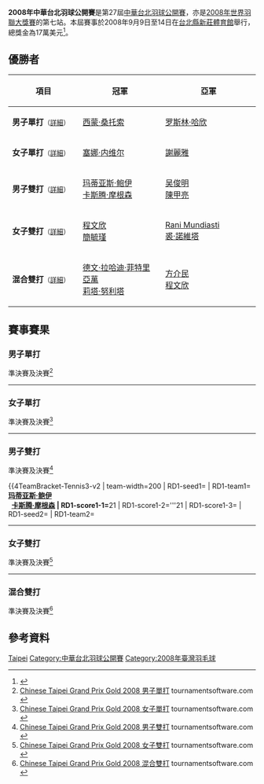 {{noteTA|G1=Badminton}}
{{infobox badminton event
|name           =2008年中華台北羽球公開賽
|image          =
|size           =
|dates          =2008年9月9日－9月14日
|number_edition =第27屆
|level          =3A 
|prize_money    =17萬美元
|location       ={{TWN}}[[台北縣|台北縣]]
|venue          =[[新莊體育館|新莊體育館]]
|previous       =2007年中華台北羽球公開賽 
|next           =2009年中華台北羽球公開賽 
}}
'''2008年中華台北羽球公開賽'''是第27屆[[中華台北羽球公開賽|中華台北羽球公開賽]]，亦是[[2008年世界羽聯大獎賽|2008年世界羽聯大獎賽]]的第七站。本屆賽事於2008年9月9日至14日在[[台北縣|台北縣]][[新莊體育館|新莊體育館]]舉行，總獎金為17萬美元<ref>{{cite news|title=中華台北羽球公開賽 22國237名好手參賽|url=https://www.epochtimes.com/b5/8/9/4/n2252355.htm|agency=大紀元時報|date=2008-09-04|accessdate=2017-02-04|archive-date=2017-02-22|archive-url=https://web.archive.org/web/20170222110129/http://www.epochtimes.com/b5/8/9/4/n2252355.htm|dead-url=no}}</ref>。

== 優勝者 ==
{| class=wikitable style="font-size:small"
!width="200"|項目
!width="250"|冠軍
!width="250"|亞軍
|-
|'''男子單打'''<small>（[[#男子單打|詳細]]）</small>
|{{flagicon|INA}} [[西蒙·桑托索|西蒙·桑托索]]
|{{flagicon|MAS}} [[罗斯林·哈欣|罗斯林·哈欣]]
|-
|'''女子單打'''<small>（[[#女子單打|詳細]]）</small>
|{{flagicon|IND}} [[塞娜·内维尔|塞娜·内维尔]]
|{{flagicon|MAS}} [[謝麗雅|謝麗雅]]
|-
|'''男子雙打'''<small>（[[#男子雙打|詳細]]）</small>
|{{flagicon|DEN}} [[玛蒂亚斯·鲍伊|玛蒂亚斯·鲍伊]]<br/>{{flagicon|DEN}} [[卡斯腾·摩根森|卡斯腾·摩根森]]
|{{flagicon|USA}} [[吴俊明|吴俊明]]<br/>{{flagicon|INA}} [[陳甲亮|陳甲亮]]
|-
|'''女子雙打'''<small>（[[#女子雙打|詳細]]）</small>
|{{flagicon|TPE}} [[程文欣|程文欣]]<br/>{{flagicon|TPE}} [[簡毓瑾|簡毓瑾]]
|{{flagicon|INA}} [[Rani_Mundiasti|Rani Mundiasti]]<br/>{{flagicon|INA}} [[裘·諾維塔|裘·諾維塔]]
|-
|'''混合雙打'''<small>（[[#混合雙打|詳細]]）</small>
|{{flagicon|INA}} [[德文·拉哈迪·菲特里亞萬|德文·拉哈迪·菲特里亞萬]]<br/>{{flagicon|INA}} [[莉塔·努利塔|莉塔·努利塔]]
|{{flagicon|TPE}} [[方介民|方介民]]<br/>{{flagicon|TPE}} [[程文欣|程文欣]]
|}

== 賽事賽果 ==
=== 男子單打 ===
;準決賽及決賽<ref name="MS">[http://www.tournamentsoftware.com/sport/draw.aspx?id=AF08DFAC-B741-4DB2-88E6-1A131DF8A207&draw=1 Chinese Taipei Grand Prix Gold 2008 男子單打] tournamentsoftware.com {{en}}</ref>
{{4TeamBracket-Tennis3-v2
| team-width=200
| RD1-seed1=
| RD1-team1='''{{flagicon|INA}} [[西蒙·桑托索|西蒙·桑托索]]
| RD1-score1-1='''21
| RD1-score1-2='''21
| RD1-score1-3=
| RD1-seed2=
| RD1-team2={{flagicon|NED}} [[方發財|方發財]]
| RD1-score2-1=16
| RD1-score2-2=15
| RD1-score2-3=

| RD1-seed3=
| RD1-team3='''{{nowrap|{{flagicon|MAS}} [[罗斯林·哈欣|罗斯林·哈欣]]}}
| RD1-score3-1='''21
| RD1-score3-2=17
| RD1-score3-3='''21
| RD1-seed4=
| RD1-team4={{flagicon|VIE}} [[阮進明|阮進明]]
| RD1-score4-1=17
| RD1-score4-2='''21
| RD1-score4-3=19

| RD2-seed1=
| RD2-team1='''{{flagicon|INA}} [[西蒙·桑托索|西蒙·桑托索]]
| RD2-score1-1='''21
| RD2-score1-2=13
| RD2-score1-3='''21
| RD2-seed2=
| RD2-team2={{nowrap|{{flagicon|MAS}} [[罗斯林·哈欣|罗斯林·哈欣]]}}
| RD2-score2-1=18
| RD2-score2-2='''21
| RD2-score2-3=10
}}
----

===女子單打===
;準決賽及決賽<ref name="WS">[http://www.tournamentsoftware.com/sport/draw.aspx?id=AF08DFAC-B741-4DB2-88E6-1A131DF8A207&draw=3 Chinese Taipei Grand Prix Gold 2008 女子單打] tournamentsoftware.com {{en}}</ref>
{{4TeamBracket-Tennis3-v2
| team-width=200
| RD1-seed1=
| RD1-team1='''{{flagicon|MAS}} [[謝麗雅|謝麗雅]]
| RD1-score1-1='''21
| RD1-score1-2=14
| RD1-score1-3='''21
| RD1-seed2=
| RD1-team2={{flagicon|TPE}} [[邱翌如|邱翌如]]
| RD1-score2-1=17
| RD1-score2-2='''21
| RD1-score2-3=12

| RD1-seed3=
| RD1-team3={{nowrap|{{flagicon|INA}} [[皮娅·泽巴迪娅·贝尔纳德特|皮娅·泽巴迪娅·贝尔纳德特]]}}
| RD1-score3-1=7
| RD1-score3-2=11
| RD1-score3-3=
| RD1-seed4=
| RD1-team4='''{{flagicon|IND}} [[塞娜·内维尔|塞娜·内维尔]]
| RD1-score4-1='''21
| RD1-score4-2='''21
| RD1-score4-3=

| RD2-seed1=
| RD2-team1={{flagicon|MAS}} [[謝麗雅|謝麗雅]]
| RD2-score1-1=8
| RD2-score1-2=19
| RD2-score1-3=
| RD2-seed2=
| RD2-team2='''{{flagicon|IND}} [[塞娜·内维尔|塞娜·内维尔]]
| RD2-score2-1='''21
| RD2-score2-2='''21
| RD2-score2-3=
}}
----

===男子雙打===
;準決賽及決賽<ref name="MD">[http://www.tournamentsoftware.com/sport/draw.aspx?id=AF08DFAC-B741-4DB2-88E6-1A131DF8A207&draw=5 Chinese Taipei Grand Prix Gold 2008 男子雙打] tournamentsoftware.com {{en}}</ref>
{{4TeamBracket-Tennis3-v2
| team-width=200
| RD1-seed1=
| RD1-team1='''{{flagicon|DEN}} [[玛蒂亚斯·鲍伊|玛蒂亚斯·鲍伊]]<br/> {{flagicon|DEN}} [[卡斯腾·摩根森|卡斯腾·摩根森]]
| RD1-score1-1='''21
| RD1-score1-2='''21
| RD1-score1-3=
| RD1-seed2=
| RD1-team2={{nowrap|{{flagicon|MAS}} [[拉吉夫阿都拉迪夫|拉吉夫阿都拉迪夫]]<br/> {{flagicon|MAS}} [[陳煒𣚦|陳煒{{僻字]]}}
| RD1-score2-1=19
| RD1-score2-2=14
| RD1-score2-3=

| RD1-seed3=
| RD1-team3={{flagicon|MAS}} [[云天豪|云天豪]]<br/> {{flagicon|MAS}} [[王順福|王順福]]
| RD1-score3-1=14
| RD1-score3-2=20
| RD1-score3-3=
| RD1-seed4=
| RD1-team4='''{{flagicon|USA}} [[吴俊明|吴俊明]]<br/> {{flagicon|INA}} [[陳甲亮|陳甲亮]]
| RD1-score4-1='''21
| RD1-score4-2='''22
| RD1-score4-3=

| RD2-seed1=
| RD2-team1='''{{flagicon|DEN}} [[玛蒂亚斯·鲍伊|玛蒂亚斯·鲍伊]]<br/> {{flagicon|DEN}} [[卡斯腾·摩根森|卡斯腾·摩根森]]
| RD2-score1-1='''22
| RD2-score1-2='''21
| RD2-score1-3=
| RD2-seed2=
| RD2-team2={{flagicon|USA}} [[吴俊明|吴俊明]]<br/> {{flagicon|INA}} [[陳甲亮|陳甲亮]]
| RD2-score2-1=20
| RD2-score2-2=14
| RD2-score2-3=
}}
----

===女子雙打===
;準決賽及決賽<ref name="WD">[http://www.tournamentsoftware.com/sport/draw.aspx?id=AF08DFAC-B741-4DB2-88E6-1A131DF8A207&draw=6 Chinese Taipei Grand Prix Gold 2008 女子雙打] tournamentsoftware.com {{en}}</ref>
{{4TeamBracket-Tennis3-v2
| team-width=200
| RD1-seed1=
| RD1-team1='''{{flagicon|TPE}} [[程文欣|程文欣]]<br/> {{flagicon|TPE}} [[簡毓瑾|簡毓瑾]]
| RD1-score1-1='''21
| RD1-score1-2=20
| RD1-score1-3='''21
| RD1-seed2=
| RD1-team2={{flagicon|JPN}} [[今別府靖代|今別府靖代]]<br/> {{flagicon|JPN}} [[松尾靜香|松尾靜香]]
| RD1-score2-1=14
| RD1-score2-2='''22
| RD1-score2-3=14

| RD1-seed3=
| RD1-team3={{flagicon|SIN}} [[欣塔·穆利亚·萨里|欣塔·穆利亚·萨里]]<br/> {{flagicon|SIN}} [[姚蕾|姚蕾]]
| RD1-score3-1='''21
| RD1-score3-2=14
| RD1-score3-3=12
| RD1-seed4=
| RD1-team4='''{{flagicon|INA}} [[Rani_Mundiasti|Rani Mundiasti]]<br/> {{flagicon|INA}} [[裘·諾維塔|裘·諾維塔]]
| RD1-score4-1=12
| RD1-score4-2='''21
| RD1-score4-3='''21

| RD2-seed1=
| RD2-team1='''{{flagicon|TPE}} [[程文欣|程文欣]]<br/> {{flagicon|TPE}} [[簡毓瑾|簡毓瑾]]
| RD2-score1-1='''21
| RD2-score1-2='''21
| RD2-score1-3=
| RD2-seed2=
| RD2-team2={{flagicon|INA}} [[Rani_Mundiasti|Rani Mundiasti]]<br/> {{flagicon|INA}} [[裘·諾維塔|裘·諾維塔]]
| RD2-score2-1=16
| RD2-score2-2=17
| RD2-score2-3=
}}
----

=== 混合雙打 ===
;準決賽及決賽<ref name="XD">[http://www.tournamentsoftware.com/sport/draw.aspx?id=AF08DFAC-B741-4DB2-88E6-1A131DF8A207&draw=8 Chinese Taipei Grand Prix Gold 2008 混合雙打] tournamentsoftware.com {{en}}</ref>
{{4TeamBracket-Tennis3-v2
| team-width=200
| RD1-seed1=
| RD1-team1={{flagicon|TPE}} [[王家閔|王家閔]]<br/> {{flagicon|TPE}} [[王沛蓉|王沛蓉]]
| RD1-score1-1=12
| RD1-score1-2=16
| RD1-score1-3=
| RD1-seed2=
| RD1-team2='''{{flagicon|TPE}} [[方介民|方介民]]<br/> {{flagicon|TPE}} [[程文欣|程文欣]]
| RD1-score2-1='''21
| RD1-score2-2='''21
| RD1-score2-3=

| RD1-seed3=
| RD1-team3={{flagicon|DEN}} [[约金·费舍尔·尼尔森|约金·费舍尔·尼尔森]]<br/> {{flagicon|DEN}} [[克里斯汀娜·彼德森|克里斯汀娜·彼德森]]
| RD1-score3-1='''21
| RD1-score3-2=20
| RD1-score3-3=21
| RD1-seed4=
| RD1-team4='''{{nowrap|{{flagicon|INA}} [[德文·拉哈迪·菲特里亞萬|德文·拉哈迪·菲特里亞萬]]<br/> {{flagicon|INA}} [[莉塔·努利塔|莉塔·努利塔]]}}
| RD1-score4-1=13
| RD1-score4-2='''22
| RD1-score4-3='''23

| RD2-seed1=
| RD2-team1={{flagicon|TPE}} [[方介民|方介民]]<br/> {{flagicon|TPE}} [[程文欣|程文欣]]
| RD2-score1-1='''21
| RD2-score1-2=11
| RD2-score1-3=19
| RD2-seed2=
| RD2-team2='''{{nowrap|{{flagicon|INA}} [[德文·拉哈迪·菲特里亞萬|德文·拉哈迪·菲特里亞萬]]<br/> {{flagicon|INA}} [[莉塔·努利塔|莉塔·努利塔]]}}
| RD2-score2-1=14
| RD2-score2-2='''21
| RD2-score2-3='''21
}}

==參考資料==
{{Reflist}}

{{2008年世界羽聯大獎賽}}
{{中華台北羽球公開賽}}

[[Category:2008年世界羽聯大獎賽|Taipei]]
[[Category:中華台北羽球公開賽|Category:中華台北羽球公開賽]]
[[Category:2008年臺灣羽毛球|Category:2008年臺灣羽毛球]]